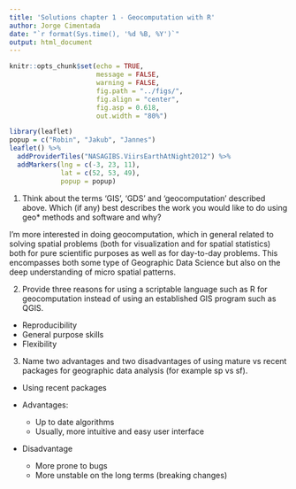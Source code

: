 ```yaml
---
title: 'Solutions chapter 1 - Geocomputation with R'
author: Jorge Cimentada
date: "`r format(Sys.time(), '%d %B, %Y')`"
output: html_document
---
```


```r
knitr::opts_chunk$set(echo = TRUE,
                      message = FALSE,
                      warning = FALSE,
                      fig.path = "../figs/",
                      fig.align = "center",
                      fig.asp = 0.618,
                      out.width = "80%")
```


```r
library(leaflet)
popup = c("Robin", "Jakub", "Jannes")
leaflet() %>%
  addProviderTiles("NASAGIBS.ViirsEarthAtNight2012") %>%
  addMarkers(lng = c(-3, 23, 11),
             lat = c(52, 53, 49), 
             popup = popup)
```


1. Think about the terms ‘GIS’, ‘GDS’ and ‘geocomputation’ described above. Which (if any) best describes the work you would like to do using geo* methods and software and why?

I'm more interested in doing geocomputation, which in general related to solving spatial problems (both for visualization and for spatial statistics) both for pure scientific purposes as well as for day-to-day problems. This encompasses both some type of Geographic Data Science but also on the deep understanding of micro spatial patterns.

2. Provide three reasons for using a scriptable language such as R for geocomputation instead of using an established GIS program such as QGIS.

- Reproducibility
- General purpose skills
- Flexibility

3. Name two advantages and two disadvantages of using mature vs recent packages for geographic data analysis (for example sp vs sf).

* Using recent packages

- Advantages:
  - Up to date algorithms
  - Usually, more intuitive and easy user interface
  
- Disadvantage
  - More prone to bugs
  - More unstable on the long terms (breaking changes)
